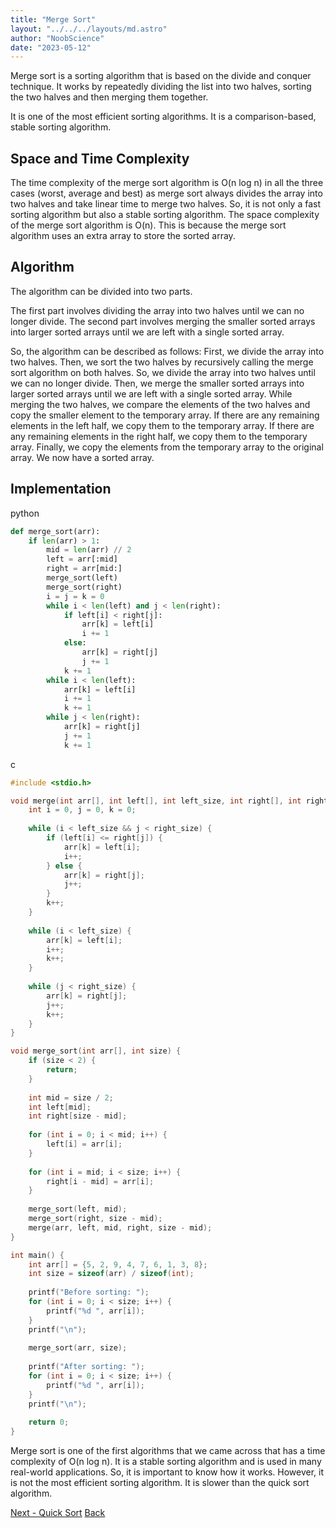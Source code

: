 ```yaml
---
title: "Merge Sort"
layout: "../../../layouts/md.astro"
author: "NoobScience"
date: "2023-05-12"
---
```


Merge sort is a sorting algorithm that is based on the divide and conquer technique. It works by repeatedly dividing the list into two halves, sorting the two halves and 
then merging them together.

It is one of the most efficient sorting algorithms. It is a comparison-based, stable sorting algorithm.

## Space and Time Complexity
The time complexity of the merge sort algorithm is O(n log n) in all the three cases (worst, average and best) as merge sort always divides the array into two halves and
take linear time to merge two halves.
So, it is not only a fast sorting algorithm but also a stable sorting algorithm.
The space complexity of the merge sort algorithm is O(n).
This is because the merge sort algorithm uses an extra array to store the sorted array.

## Algorithm
The algorithm can be divided into two parts.

The first part involves dividing the array into two halves until we can no longer divide.
The second part involves merging the smaller sorted arrays into larger sorted arrays until we are left with a single sorted array.

So, the algorithm can be described as follows:
First, we divide the array into two halves.
Then, we sort the two halves by recursively calling the merge sort algorithm on both halves.
So, we divide the array into two halves until we can no longer divide.
Then, we merge the smaller sorted arrays into larger sorted arrays until we are left with a single sorted array.
While merging the two halves, we compare the elements of the two halves and copy the smaller element to the temporary array.
If there are any remaining elements in the left half, we copy them to the temporary array.
If there are any remaining elements in the right half, we copy them to the temporary array.
Finally, we copy the elements from the temporary array to the original array.
We now have a sorted array.

## Implementation
python
```python
def merge_sort(arr):
    if len(arr) > 1:
        mid = len(arr) // 2
        left = arr[:mid]
        right = arr[mid:]
        merge_sort(left)
        merge_sort(right)
        i = j = k = 0
        while i < len(left) and j < len(right):
            if left[i] < right[j]:
                arr[k] = left[i]
                i += 1
            else:
                arr[k] = right[j]
                j += 1
            k += 1
        while i < len(left):
            arr[k] = left[i]
            i += 1
            k += 1
        while j < len(right):
            arr[k] = right[j]
            j += 1
            k += 1
```

c
```c
#include <stdio.h>

void merge(int arr[], int left[], int left_size, int right[], int right_size) {
    int i = 0, j = 0, k = 0;
    
    while (i < left_size && j < right_size) {
        if (left[i] <= right[j]) {
            arr[k] = left[i];
            i++;
        } else {
            arr[k] = right[j];
            j++;
        }
        k++;
    }
    
    while (i < left_size) {
        arr[k] = left[i];
        i++;
        k++;
    }
    
    while (j < right_size) {
        arr[k] = right[j];
        j++;
        k++;
    }
}

void merge_sort(int arr[], int size) {
    if (size < 2) {
        return;
    }
    
    int mid = size / 2;
    int left[mid];
    int right[size - mid];
    
    for (int i = 0; i < mid; i++) {
        left[i] = arr[i];
    }
    
    for (int i = mid; i < size; i++) {
        right[i - mid] = arr[i];
    }
    
    merge_sort(left, mid);
    merge_sort(right, size - mid);
    merge(arr, left, mid, right, size - mid);
}

int main() {
    int arr[] = {5, 2, 9, 4, 7, 6, 1, 3, 8};
    int size = sizeof(arr) / sizeof(int);
    
    printf("Before sorting: ");
    for (int i = 0; i < size; i++) {
        printf("%d ", arr[i]);
    }
    printf("\n");
    
    merge_sort(arr, size);
    
    printf("After sorting: ");
    for (int i = 0; i < size; i++) {
        printf("%d ", arr[i]);
    }
    printf("\n");
    
    return 0;
}
```

Merge sort is one of the first algorithms that we came across that has a time complexity of O(n log n). It is a stable sorting algorithm and is used in many real-world applications.
So, it is important to know how it works.
However, it is not the most efficient sorting algorithm. It is slower than the quick sort algorithm.

[Next - Quick Sort](/notes/quick-sort)
[Back](/notes)